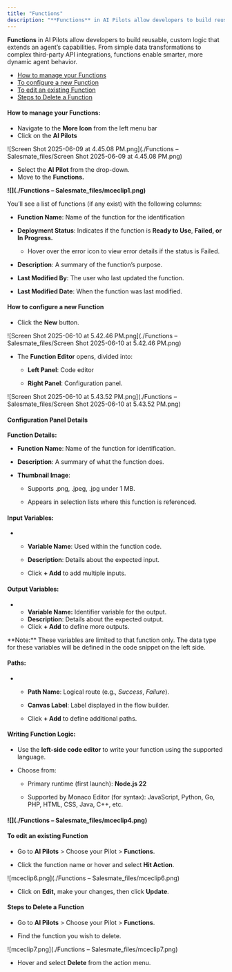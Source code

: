 ```yaml
---
title: "Functions"
description: "**Functions** in AI Pilots allow developers to build reusable, custom logic that extends an agent’s capabilities. From simple data transformations to ..."
---
```


**Functions** in AI Pilots allow developers to build reusable, custom logic that extends an agent’s capabilities. From simple data transformations to complex third-party API integrations, functions enable smarter, more dynamic agent behavior.

*   [How to manage your Functions](https://support.salesmate.io/hc/en-us/articles/46626581723545-Functions#h_01JW8WD30Y2EA71CM853Y74WST)
*   [To configure a new Function](https://support.salesmate.io/hc/en-us/articles/46626581723545-Functions#h_01JW8YF5MYF74Z436VXMH3CHRR)
*   [To edit an existing Function](https://support.salesmate.io/hc/en-us/articles/46626581723545-Functions#h_01JW90002QYBYNJ0C0CTZYYX71)
*   [Steps to Delete a Function](https://support.salesmate.io/hc/en-us/articles/46626581723545-Functions#h_01JW9023WV07P2EAFET82FZB1F)

#### **How to manage your Functions:**

*   Navigate to the **More Icon** from the left menu bar
*   Click on the **AI Pilots**

![Screen Shot 2025-06-09 at 4.45.08 PM.png](./Functions – Salesmate_files/Screen Shot 2025-06-09 at 4.45.08 PM.png)

*   Select the **AI Pilot** from the drop-down.
*   Move to the **Functions.**

**![](./Functions – Salesmate_files/mceclip1.png)**

You’ll see a list of functions (if any exist) with the following columns:

*   **Function Name**: Name of the function for the identification 
    
*   **Deployment Status**: Indicates if the function is **Ready to Use**, **Failed, or In Progress.**
    
    *   Hover over the error icon to view error details if the status is Failed.
        
*   **Description**: A summary of the function’s purpose.
    
*   **Last Modified By**: The user who last updated the function.
    
*   **Last Modified Date**: When the function was last modified.
    

#### **How to configure a new Function**

*   Click the **New** button.
    

![Screen Shot 2025-06-10 at 5.42.46 PM.png](./Functions – Salesmate_files/Screen Shot 2025-06-10 at 5.42.46 PM.png)

*   The **Function Editor** opens, divided into:
    
    *   **Left Panel**: Code editor
        
    *   **Right Panel**: Configuration panel.
        

![Screen Shot 2025-06-10 at 5.43.52 PM.png](./Functions – Salesmate_files/Screen Shot 2025-06-10 at 5.43.52 PM.png)

#### **Configuration Panel Details**

**Function Details:**

*   **Function Name**: Name of the function for identification.
    
*   **Description**: A summary of what the function does.
    
*   **Thumbnail Image**:
    
    *   Supports .png, .jpeg, .jpg under 1 MB.
        
    *   Appears in selection lists where this function is referenced.
        

#### **Input Variables:**

*   *   **Variable Name**: Used within the function code.
        
    *   **Description**: Details about the expected input.
        
    *   Click **\+ Add** to add multiple inputs.
        

#### **Output Variables:** 

*   *   **Variable Name:** Identifier variable for the output.
    *   **Description**: Details about the expected output.
    *   Click **\+ Add** to define more outputs.
        

<Note>
**Note:** These variables are limited to that function only. The data type for these variables will be defined in the code snippet on the left side.
</Note>

#### **Paths:**

*   *   **Path Name**: Logical route (e.g., _Success_, _Failure_).
        
    *   **Canvas Label**: Label displayed in the flow builder.
        
    *   Click **\+ Add** to define additional paths.
        

#### **Writing Function Logic:**

*   Use the **left-side code editor** to write your function using the supported language.
    
*   Choose from:
    
    *   Primary runtime (first launch): **Node.js 22**
        
    *   Supported by Monaco Editor (for syntax): JavaScript, Python, Go, PHP, HTML, CSS, Java, C++, etc.
        

#### ![](./Functions – Salesmate_files/mceclip4.png)

#### **To edit an existing Function** 

*   Go to **AI Pilots** > Choose your Pilot > **Functions**.
    
*   Click the function name or hover and select **Hit Action**.
    

![mceclip6.png](./Functions – Salesmate_files/mceclip6.png)

*   Click on **Edit,** make your changes, then click **Update**.

#### **Steps to Delete a Function**

*   Go to **AI Pilots** > Choose your Pilot > **Functions**.
    
*   Find the function you wish to delete.
    

![mceclip7.png](./Functions – Salesmate_files/mceclip7.png)

*   Hover and select **Delete** from the action menu.